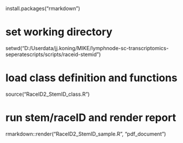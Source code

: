 install.packages("rmarkdown")


# set working directory
setwd("D:/Userdata/jj.koning/MIKE/lymphnode-sc-transcriptomics-seperatescripts/scripts/raceid-stemid")

# load class definition and functions
source("RaceID2_StemID_class.R")

# run stem/raceID and render report 
rmarkdown::render("RaceID2_StemID_sample.R", "pdf_document")